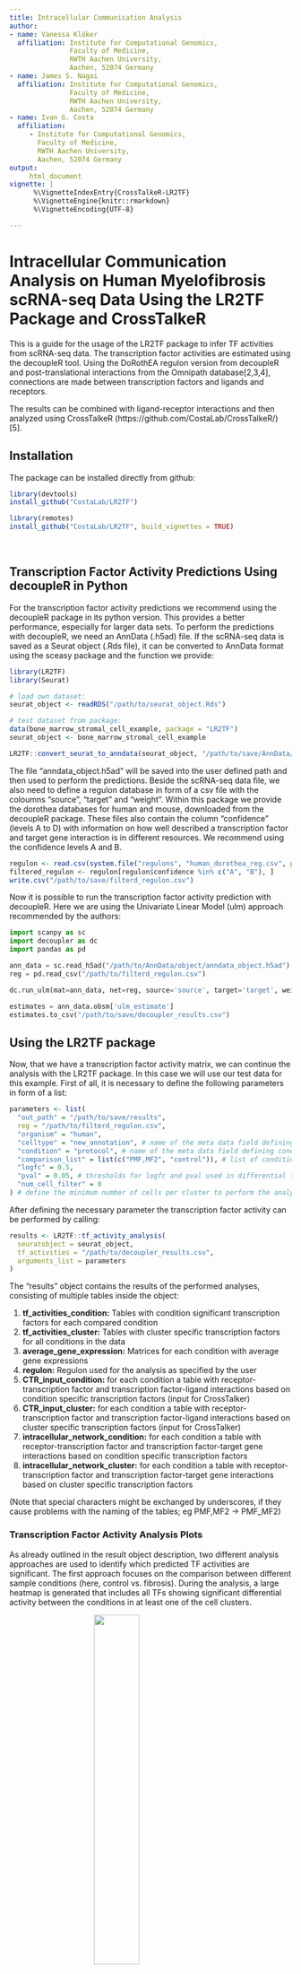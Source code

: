 ```yaml
---
title: Intracellular Communication Analysis
author:
- name: Vanessa Klöker
  affiliation: Institute for Computational Genomics,
               Faculty of Medicine,
               RWTH Aachen University,
               Aachen, 52074 Germany
- name: James S. Nagai
  affiliation: Institute for Computational Genomics,
               Faculty of Medicine,
               RWTH Aachen University,
               Aachen, 52074 Germany
- name: Ivan G. Costa
  affiliation:
     - Institute for Computational Genomics,
       Faculty of Medicine,
       RWTH Aachen University,
       Aachen, 52074 Germany
output:
     html_document
vignette: |
      %\VignetteIndexEntry{CrossTalkeR-LR2TF}
      %\VignetteEngine{knitr::rmarkdown}
      %\VignetteEncoding{UTF-8}

---
```

# Intracellular Communication Analysis on Human Myelofibrosis scRNA-seq Data Using the LR2TF Package and CrossTalkeR

This is a guide for the usage of the LR2TF package to infer TF activities from scRNA-seq data. The transcription factor activities are estimated using the decoupleR tool. Using the DoRothEA regulon version from decoupleR and post-translational interactions from the Omnipath database[2,3,4], connections are made between transcription factors and ligands and receptors.

The results can be combined with ligand-receptor interactions and then analyzed using CrossTalkeR (https://github.com/CostaLab/CrossTalkeR/) [5].

## Installation
The package can be installed directly from github:
&nbsp;

```r
library(devtools)
install_github("CostaLab/LR2TF")

library(remotes)
install_github("CostaLab/LR2TF", build_vignettes = TRUE)
```
&nbsp;

## Transcription Factor Activity Predictions Using decoupleR in Python

For the transcription factor activity predictions we recommend using the decoupleR package in its python version. This provides a better performance, especially for larger data sets. To perform the predictions with decoupleR, we need an AnnData (.h5ad) file. If the scRNA-seq data is saved as a Seurat object (.Rds file), it can be converted to AnnData format using the sceasy package and the function we provide:

```r
library(LR2TF)
library(Seurat)

# load own dataset:
seurat_object <- readRDS("/path/to/seurat_object.Rds")

# test dataset from package:
data(bone_marrow_stromal_cell_example, package = "LR2TF")
seurat_object <- bone_marrow_stromal_cell_example

LR2TF::convert_seurat_to_anndata(seurat_object, "/path/to/save/AnnData/object/")
```

The file "anndata_object.h5ad" will be saved into the user defined path and then used to perform the predictions. Beside the scRNA-seq data file, we also need to define a regulon database in form of a csv file with the coloumns "source", "target" and "weight". Within this package we provide the dorothea databases for human and mouse, downloaded from the decoupleR package. These files also contain the column "confidence" (levels A to D) with information on how well described a transcription factor and target gene interaction is in different resources. We recommend using the confidence levels A and B.

```r
regulon <- read.csv(system.file("regulons", "human_dorothea_reg.csv", package = "LR2TF"), row.names = 1)
filtered_regulon <- regulon[regulon$confidence %in% c("A", "B"), ]
write.csv("/path/to/save/filterd_regulon.csv")
```

Now it is possible to run the transcription factor activity prediction with decoupleR. Here we are using the Univariate Linear Model (ulm) approach recommended by the authors:
```python

import scanpy as sc
import decoupler as dc
import pandas as pd

ann_data = sc.read_h5ad("/path/to/AnnData/object/anndata_object.h5ad")
reg = pd.read_csv("/path/to/filterd_regulon.csv")

dc.run_ulm(mat=ann_data, net=reg, source='source', target='target', weight='weight', verbose=True, use_raw=False)

estimates = ann_data.obsm['ulm_estimate']
estimates.to_csv("/path/to/save/decoupler_results.csv")

```

## Using the LR2TF package
Now, that we have a transcription factor activity matrix, we can continue the analysis with the LR2TF package. In this case we will use our test data for this example. First of all, it is necessary to define the following parameters in form of a list:

```r
parameters <- list(
  "out_path" = "/path/to/save/results",
  reg = "/path/to/filterd_regulon.csv",
  "organism" = "human",
  "celltype" = "new_annotation", # name of the meta data field defining cell identities
  "condition" = "protocol", # name of the meta data field defining conditions
  "comparison_list" = list(c("PMF,MF2", "control")), # list of condition comparison to consider
  "logfc" = 0.5,
  "pval" = 0.05, # thresholds for logfc and pval used in differential transcription factor analysis
  "num_cell_filter" = 0
) # define the minimum number of cells per cluster to perform the analysis on
```

After defining the necessary parameter the transcription factor activity can be performed by calling:

```r
results <- LR2TF::tf_activity_analysis(
  seuratobject = seurat_object,
  tf_activities = "/path/to/decoupler_results.csv",
  arguments_list = parameters
)
```

The "results" object contains the results of the performed analyses, consisting of multiple tables inside the object:

1. **tf_activities_condition:**
        Tables with condition significant transcription factors for each compared condition
2. **tf_activities_cluster:**
         Tables with cluster specific transcription factors for all conditions in the data
3. **average_gene_expression:**
         Matrices for each condition with average gene expressions
4. **regulon:**
         Regulon used for the analysis as specified by the user
5. **CTR_input_condition:**
         for each condition a table with receptor-transcription factor and transcription factor-ligand interactions based on condition specific transcription factors (input for CrossTalker)
6. **CTR_input_cluster:**
         for each condition a table with receptor-transcription factor and transcription factor-ligand interactions based on cluster specific transcription factors (input for CrossTalker)
7. **intracellular_network_condition:**
         for each condition a table with receptor-transcription factor and transcription factor-target gene interactions based on condition specific transcription factors
8. **intracellular_network_cluster:**
         for each condition a table with receptor-transcription factor and transcription factor-target gene interactions based on cluster specific transcription factors

(Note that special characters might be exchanged by underscores, if they cause problems with the naming of the tables; eg PMF,MF2 -> PMF_MF2)

### Transcription Factor Activity Analysis Plots

As already outlined in the result object description, two different analysis approaches are used to identify which predicted TF activities are significant. The first approach focuses on the comparison between different sample conditions (here, control vs. fibrosis). During the analysis, a large heatmap is generated that includes all TFs showing significant differential activity between the conditions in at least one of the cell clusters.

<img style="display: block; margin: auto; height: 40%; width: 40%;" src="TF_images/TF_large_heatmap.png"/>
<figcaption>Heatmap showing TFs that show significant differences in their activities between the PMF_MF2 and control condition. The significance level is given by the asterisk symbol: * p-value < 0.05, ** p-value < 0.01, *** p-value < 0.001.</figcaption>

&nbsp;

The second approach focuses on identifying cluster-specific TFs within the different conditions separately. In addition to a similar heatmap as in the condition comparison, heatmaps are provided to show the most variable TFs among all cell clusters.

<div style = "display: flex; align-items: center; justify-content: center;">
<figure class="figure" style="display: table; margin: auto; height: 40%; width: 40%;">
  <img src="TF_images/Control_Variable_Gene_Heatmap.png" alt="">
  <figcaption class="figcaption" style="display: table-caption; caption-side: bottom;">Heatmap showing TFs with highly variable activity between the clusters in the control condition.</figcaption>
</figure>
<figure class="figure" style="display: table; margin: auto; height: 40%; width: 40%;">
  <img src="TF_images/PMF_MF2_Variable_Gene_Heatmap.png" alt="">
  <figcaption class="figcaption" style="display: table-caption; caption-side: bottom;">Heatmap showing TFs with highly variable activity between the clusters in the PMF_MF2 condition.</figcaption>
</figure>
</div>

&nbsp;

## Running CrossTalkeR with TF Predictions
The last step is to combine previous results from ligand receptor interaction analyses (e.g. CellPhoneDB) with the transcription factor results. (In the case of the test data the ligand-receptor interactions are provided within the CrossTalkeR package. Note that these results include receptor complexes.)
```r
# First possibility: Read the csv files with LR interaction results and then combine them with the TF interaction results
table_ctr <- read.csv("/path/to/control_lr_results.csv", row.names = 1)
table_exp <- read.csv("/path/to/PMF,MF2_lr_results.csv", row.names = 1)

ctr_inptu <- LR2TF::combine_LR_and_TF_complexes(results@CTR_input_condition[["control"]], table_ctr, parameters$out_path, "control")
exp_input <- LR2TF::combine_LR_and_TF_complexes(results@CTR_input_condition[["PMF_MF2"]], table_exp, parameters$out_path, "PMF_MF2")

# Second possibility: Directly pass the path to the LR interaction csv files to combine them with the TF interaction results
ctr_file <- "/path/to/control_lr_results.csv"
exp_file <- "/path/to/PMF,MF2_lr_results.csv"

ctr_inptu <- LR2TF::combine_LR_and_TF_complexes(results@CTR_input_condition[["control"]], ctr_file, parameters$out_path, "control")
exp_input <- LR2TF::combine_LR_and_TF_complexes(results@CTR_input_condition[["PMF_MF2"]], exp_file, parameters$out_path, "PMF_MF2")
```

Now that there is one input table for each condition of interest, these can be used to run CrossTalkeR:

```r
library(CrossTalkeR)
library(igraph)
library(stringr)

paths <- c(
  "control" = ctr_inptu,
  "PMF_MF2" = exp_input
)

output <- ("/path/to/save/folder")
data <- generate_report(paths,
  out_path = paste0(output, "/"),
  out_file = "HumanMyfib_TF_example.html",
  output_fmt = "html_document",
  report = TRUE,
  comparison = list(c("PMF_MF2", "control"))
)
```

## CrossTalkeR Results

Incorporating TFs into the CrossTalkeR analysis introduces greater complexity to the network, particularly at the CGI level. Since the CCI component emphasizes intercellular communication, TFs — which contribute to potential intracellular interactions — are excluded from this aspect of the analysis, leaving the results unchanged. Therefore, this segment of the example concentrates on the modifications observed in the CGI component. Furthermore, we utilize only the results from the comparison report because condition-specific TFs were used in the CrossTalkeR analysis.

A first example is to compare the PageRank results of a run with only LR genes to the current with added TFs. A barplot with the top up and down PageRank scored genes can be generated like this:

```r
library(CrossTalkeR)
library(igraph)
library(stringr)

plot_bar_rankings_cgi(data, "PMF_MF2_x_control_ggi", ranking = "Pagerank")
```

Now we can compare the results from CrossTalkeR with only LR (left) and the results with TFs (right):

<div style = "display: flex; align-items: center; justify-content: center;">
<figure class="figure" style="display: table; margin: auto; height: 60%; width: 60%;">
  <img src="TF_images/Pagerank_LR.png" alt=""/>
  <figcaption class="figcaption" style="display: table-caption; caption-side: bottom;"> </figcaption>
</figure>
<figure class="figure" style="display: table; margin: auto; height: 60%; width: 60%;">
  <img src="TF_images/Pagerank_TF.png" alt=""/>
  <figcaption class="figcaption" style="display: table-caption; caption-side: bottom;"> </figcaption>
</figure>
</div>

&nbsp;  

It can be observed that the inclusion of TFs increases the variability of gene types coming up in the top genes. The ITGB1 receptor in megakaryocytes remains among the top genes and several TFs are also present in the results; for example, STAT5B in megakaryocytes and ATF4 in Fibroblasts are among the upregulated genes, while TFAP2A in MSCs is among the down regulated genes. We can analyze not only the PageRank but also examine the top genes from other rankings. For this purpose, the previously used method call can be adjusted:

```r
library(CrossTalkeR)
library(igraph)
library(stringr)

plot_bar_rankings_cgi(data, "PMF_MF2_x_control_ggi", ranking = "Influencer", type = "L")

plot_bar_rankings_cgi(data, "PMF_MF2_x_control_ggi", ranking = "Listener", type = "R")

plot_bar_rankings_cgi(data, "PMF_MF2_x_control_ggi", ranking = "Mediator", type = "TF")
```

&nbsp;   

<div style = "display: flex; align-items: center; justify-content: center;">
<figure class="figure" style="display: table; margin: auto; height: 60%; width: 60%;">
  <img src="TF_images/L_Influencers.png" alt="">
  <figcaption class="figcaption" style="display: table-caption; caption-side: bottom;"> </figcaption>
</figure>
<figure class="figure" style="display: table; margin: auto; height: 60%; width: 60%;">
  <img src="TF_images/R_Listener.png" alt="">
  <figcaption class="figcaption" style="display: table-caption; caption-side: bottom;"> </figcaption>
</figure>
</div>
<figure class="figure" style="display: table; margin: auto; height: 50%; width: 50%;">
  <img src="TF_images/TF_Mediators.png" alt="">
  <figcaption class="figcaption" style="display: table-caption; caption-side: bottom;"> </figcaption>
</figure>

&nbsp;

By integrating intracellular signaling into our analysis, we can now trace predicted signaling pathways within cells to determine whether incoming signals induce responses in specific cell types or, conversely, to identify the upstream regulators of an active ligand. As example, we can select the top influencer ligand, TGFB1 in megakaryocytes, from the top listener barplot. We begin by generating a standard LR Sankey plot to visualize the intercellular interactions involving TGFB1:

```r
library(CrossTalkeR)
library(igraph)
library(stringr)

plot_sankey(data@tables$PMF_MF2_x_control,
    target = "TGFB1|L",
    ligand_cluster = "Megakaryocyte",
    receptor_cluster = NULL,
    plt_name = "TGFB1 Megakaryocyte Signaling PMF_MF2 vs control",
    threshold = 50, tfflag = FALSE
)
```

<figure class="figure" style="display: table; margin: auto; height: 90%; width: 90%;">
  <img src="TF_images/TGFB1_signaling_from_Megakaryocytes.png" alt="">
  <figcaption class="figcaption" style="display: table-caption; caption-side: bottom;"> </figcaption>
</figure>

&nbsp;

Now, we are introducing a new graph sankey plot, that shows the upstream signaling of TGFB1 in megakaryocytes:

```r
library(CrossTalkeR)
library(igraph)
library(stringr)

pagerank_table = data@rankings$PMF_MF2_x_control_ggi %>%
  select(c("nodes", "Pagerank"))
pagerank_table = as.data.frame(pagerank_table)
rownames(pagerank_table) = pagerank_table$nodes

plot_graph_sankey_tf(data@tables$PMF_MF2_x_control,
    pagerank_table,
    target = "TGFB1|L",
    cluster = "Megakaryocyte",
    target_type = "Ligand",
    plt_name = "Signaling Upstream TGFB1 in Megakaryocytes")

```

&nbsp;  

<figure class="figure" style="display: table; margin: auto; height: 90%; width: 90%;">
  <img src="TF_images/TGFB1_upstream_signaling_Megakaryocytes.png" alt="">
  <figcaption class="figcaption" style="display: table-caption; caption-side: bottom;"> </figcaption>
</figure>

&nbsp;

In this plot, we focus on the PageRank of the included genes. Each node's weight represents the corresponding PageRank value of each gene, and the edges are weighted by the PageRank values of the receptors or ligands involved in the interactions. In the example, multiple TFs predicted to regulate the TGFB1 gene are shown to be active. Notably, one of these TFs, MYC, is identified as the top mediator TF. While MYC was previously described to have a profibrotic role [6], its role in megakaryocytes has not yet been further studied, suggesting potential opportunities for investigation. 

To follow up on connecting TGFB1 further to upstream signals, we focus now on the top listener receptor, ITGB1, which is here predicted to be upstream of MYC in megakaryocytes. Building on this, we examine the top incoming signals and the cell types from which they originate, targeting ITGB1 in megakaryocytes:

```r
library(CrossTalkeR)
library(igraph)
library(stringr)

plot_sankey(data@tables$PMF_MF2_x_control,
    target = "ITGB1|R",
    ligand_cluster = NULL,
    receptor_cluster = "Megakaryocyte",
    plt_name = "ITGB1 Megakaryocyte Signaling PMF_MF2 vs control",
    threshold = 50, tfflag = FALSE
)

```

<figure class="figure" style="display: table; margin: auto; height: 90%; width: 90%;">
  <img src="TF_images/ITGB1_receiving_signals_Megakaryocytes.png" alt="">
  <figcaption class="figcaption" style="display: table-caption; caption-side: bottom;"> </figcaption>
</figure>

&nbsp;

If we put together the sepparated signalig plots, we can receive this signaling chain through the megakaryocyte cells (this image is not automatically generated):

<figure class="figure" style="display: table; margin: auto; height: 110%; width: 110%;">
  <img src="TF_images/Combined_ Sankey.png" alt="">
  <figcaption class="figcaption" style="display: table-caption; caption-side: bottom;"> </figcaption>
</figure>

&nbsp;


## References

[1] Garcia-Alonso L, Holland CH, Ibrahim MM, Turei D, Saez-Rodriguez J. “Benchmark and integration of resources for the estimation of human transcription factor activities.” Genome Research. 2019. DOI: 10.1101/gr.240663.118.

[2] A Valdeolivas, D Turei, A Gabor (2019) “OmnipathR: client for the OmniPath web service.” Bioconductor Package

[3] D Turei, T Korcsmaros and J Saez-Rodriguez (2016) OmniPath: guidelines and gateway for literature-curated signaling pathway resources. Nature Methods 13 (12); PMID: 27898060

[4] D Turei, A Valdeolivas, L Gul, N Palacio-Escat, M Klein, O Ivanova, M Olbei, A Gabor, F Theis, D Modos, T Korcsmaros and J Saez-Rodriguez (2021) Integrated intra- and intercellular signaling knowledge for multicellular omics analysis. Molecular Systems Biology 17: e9923; DOI: 10.15252/msb.20209923

[5] James S Nagai, Nils B Leimkühler, Michael T Schaub, Rebekka K Schneider, Ivan G Costa, CrossTalkeR: analysis and visualization of ligand–receptorne tworks, Bioinformatics, Volume 37, Issue 22, 15 November 2021, Pages 4263–4265, https://doi.org/10.1093/bioinformatics/btab370

[6] Zacarías-Fluck MF, Soucek L, Whitfield JR. MYC: there is more to it than cancer. Front Cell Dev Biol. 2024 Mar 6;12:1342872. DOI: 10.3389/fcell.2024.1342872. 